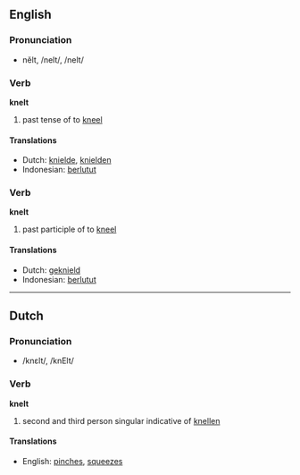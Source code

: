 ==English==
=== Pronunciation ===
*nĕlt, /nelt/, /nelt/

=== Verb ===

'''knelt'''

# past tense of to [[kneel]]

==== Translations ====
*Dutch: [[knielde]], [[knielden]]
*Indonesian: [[lutut|berlutut]]

=== Verb ===

'''knelt'''

# past participle of to [[kneel]]

==== Translations ====
*Dutch: [[geknield]]
*Indonesian: [[lutut|berlutut]]

----

==Dutch==

=== Pronunciation ===
*/knεlt/, /knElt/

=== Verb ===

'''knelt'''

# second and third person singular indicative of [[knellen]]

==== Translations ====
*English: [[pinch]]es, [[squeeze]]s